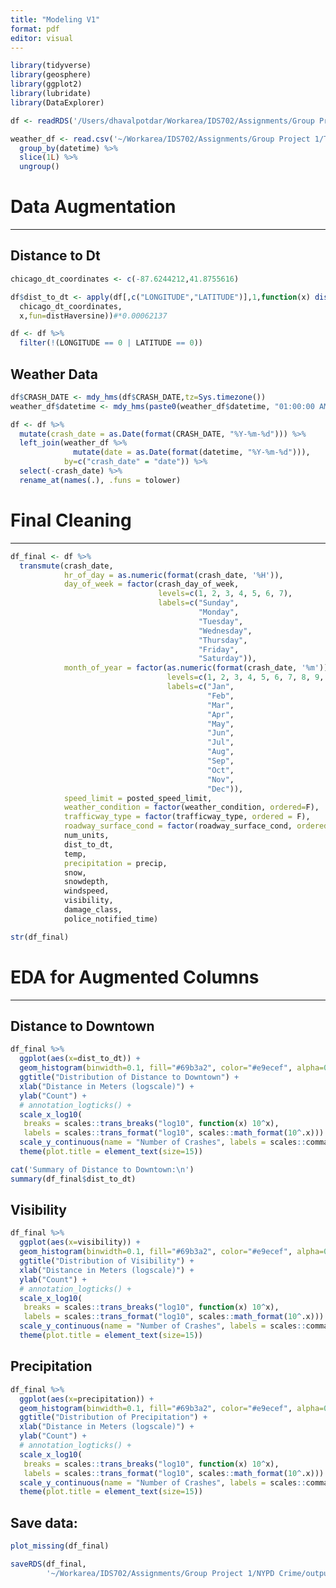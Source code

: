 ```yaml
---
title: "Modeling V1"
format: pdf
editor: visual
---
```


```r
library(tidyverse)
library(geosphere)
library(ggplot2)
library(lubridate)
library(DataExplorer)

df <- readRDS('/Users/dhavalpotdar/Workarea/IDS702/Assignments/Group Project 1/Traffic Crahes/data/crashes_cleaned.rds')

weather_df <- read.csv('~/Workarea/IDS702/Assignments/Group Project 1/Traffic Crahes/weather data/weather_data_consolidated.csv', stringsAsFactors = F) %>% 
  group_by(datetime) %>% 
  slice(1L) %>% 
  ungroup()
```

# Data Augmentation

------------------------------------------------------------------------

## Distance to Dt

```r

chicago_dt_coordinates <- c(-87.6244212,41.8755616)

df$dist_to_dt <- apply(df[,c("LONGITUDE","LATITUDE")],1,function(x) distm(
  chicago_dt_coordinates,
  x,fun=distHaversine))#*0.00062137

df <- df %>% 
  filter(!(LONGITUDE == 0 | LATITUDE == 0))
```

## Weather Data

```r

df$CRASH_DATE <- mdy_hms(df$CRASH_DATE,tz=Sys.timezone())
weather_df$datetime <- mdy_hms(paste0(weather_df$datetime, "01:00:00 AM"))

df <- df %>% 
  mutate(crash_date = as.Date(format(CRASH_DATE, "%Y-%m-%d"))) %>% 
  left_join(weather_df %>% 
              mutate(date = as.Date(format(datetime, "%Y-%m-%d"))), 
            by=c("crash_date" = "date")) %>% 
  select(-crash_date) %>% 
  rename_at(names(.), .funs = tolower)
```

# Final Cleaning

------------------------------------------------------------------------

```r

df_final <- df %>% 
  transmute(crash_date, 
            hr_of_day = as.numeric(format(crash_date, '%H')),
            day_of_week = factor(crash_day_of_week, 
                                 levels=c(1, 2, 3, 4, 5, 6, 7),
                                 labels=c("Sunday", 
                                          "Monday", 
                                          "Tuesday", 
                                          "Wednesday", 
                                          "Thursday", 
                                          "Friday", 
                                          "Saturday")),
            month_of_year = factor(as.numeric(format(crash_date, '%m')),
                                   levels=c(1, 2, 3, 4, 5, 6, 7, 8, 9, 10, 11, 12),
                                   labels=c("Jan", 
                                            "Feb", 
                                            "Mar", 
                                            "Apr", 
                                            "May", 
                                            "Jun", 
                                            "Jul", 
                                            "Aug", 
                                            "Sep", 
                                            "Oct", 
                                            "Nov", 
                                            "Dec")),
            speed_limit = posted_speed_limit,
            weather_condition = factor(weather_condition, ordered=F), 
            trafficway_type = factor(trafficway_type, ordered = F),
            roadway_surface_cond = factor(roadway_surface_cond, ordered = F),
            num_units,
            dist_to_dt, 
            temp,
            precipitation = precip, 
            snow, 
            snowdepth, 
            windspeed, 
            visibility,
            damage_class, 
            police_notified_time)

str(df_final)
```

# EDA for Augmented Columns

------------------------------------------------------------------------

## Distance to Downtown

```r
df_final %>%
  ggplot(aes(x=dist_to_dt)) +
  geom_histogram(binwidth=0.1, fill="#69b3a2", color="#e9ecef", alpha=0.9) +
  ggtitle("Distribution of Distance to Downtown") +
  xlab("Distance in Meters (logscale)") +
  ylab("Count") +
  # annotation_logticks() +
  scale_x_log10(
   breaks = scales::trans_breaks("log10", function(x) 10^x),
   labels = scales::trans_format("log10", scales::math_format(10^.x))) +
  scale_y_continuous(name = "Number of Crashes", labels = scales::comma) +
  theme(plot.title = element_text(size=15))
```

```r

cat('Summary of Distance to Downtown:\n')
summary(df_final$dist_to_dt)
```

## Visibility

```r
df_final %>%
  ggplot(aes(x=visibility)) +
  geom_histogram(binwidth=0.1, fill="#69b3a2", color="#e9ecef", alpha=0.9) +
  ggtitle("Distribution of Visibility") +
  xlab("Distance in Meters (logscale)") +
  ylab("Count") +
  # annotation_logticks() +
  scale_x_log10(
   breaks = scales::trans_breaks("log10", function(x) 10^x),
   labels = scales::trans_format("log10", scales::math_format(10^.x))) +
  scale_y_continuous(name = "Number of Crashes", labels = scales::comma) +
  theme(plot.title = element_text(size=15))
```

## Precipitation

```r

df_final %>%
  ggplot(aes(x=precipitation)) +
  geom_histogram(binwidth=0.1, fill="#69b3a2", color="#e9ecef", alpha=0.9) +
  ggtitle("Distribution of Precipitation") +
  xlab("Distance in Meters (logscale)") +
  ylab("Count") +
  # annotation_logticks() +
  scale_x_log10(
   breaks = scales::trans_breaks("log10", function(x) 10^x),
   labels = scales::trans_format("log10", scales::math_format(10^.x))) +
  scale_y_continuous(name = "Number of Crashes", labels = scales::comma) +
  theme(plot.title = element_text(size=15))
```

## Save data:

```r

plot_missing(df_final)
```

```r

saveRDS(df_final, 
        '~/Workarea/IDS702/Assignments/Group Project 1/NYPD Crime/output/df_cleaned_chicago_crashes.rds')
```
